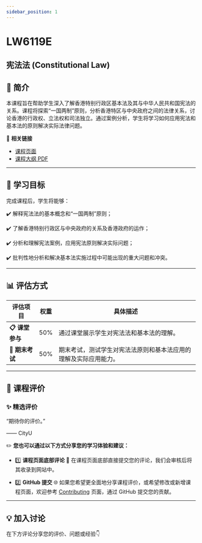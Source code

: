 ```yaml
---
sidebar_position: 1
---
```


# LW6119E
## 宪法法 (Constitutional Law)

## **📘 简介**
本课程旨在帮助学生深入了解香港特别行政区基本法及其与中华人民共和国宪法的关系。课程将探索“一国两制”原则，分析香港特区与中央政府之间的法律关系，讨论香港的行政权、立法权和司法独立。通过案例分析，学生将学习如何应用宪法和基本法的原则解决实际法律问题。

🔗 **相关链接**
- [课程页面](https://www.cityu.edu.hk/catalogue/pg/202425/course/LW6119E.htm)
- [课程大纲 PDF](https://www.cityu.edu.hk/catalogue/pg/202425/course/LW6119E.pdf)

---

## **🎯 学习目标**

完成课程后，学生将能够：

✔️ 解释宪法法的基本概念和“一国两制”原则；

✔️ 了解香港特别行政区与中央政府的关系及香港政府的运作；

✔️ 分析和理解宪法案例，应用宪法原则解决实际问题；

✔️ 批判性地分析和解决基本法实施过程中可能出现的重大问题和冲突。

---

## **📊 评估方式**

| **评估项目**          | **权重** | **具体描述**                                                                                       |
|----------------------|---------|---------------------------------------------------------------------------------------------------|
| **📋 课堂参与**       | 50%     | 通过课堂展示学生对宪法法和基本法的理解。                                                         |
| **📂 期末考试**       | 50%     | 期末考试，测试学生对宪法法原则和基本法应用的理解及实际应用能力。                                |

---

## **💬 课程评价**

### ✨ **精选评价**
<div className={commentStyles.commentBox}>
    <p className={commentStyles.commentText}>
        “期待你的评价。”
    </p>
    <p className={commentStyles.commentAuthor}>—— CityU</p>
</div>

✏️ **您也可以通过以下方式分享您的学习体验和建议：**

- 1️⃣ **课程页面底部评论**
💬 在课程页面底部直接提交您的评论，我们会审核后将其收录到网站中。

- 2️⃣ **GitHub 提交**
🌐 如果您希望更全面地分享课程评价，或希望修改或新增课程页面，欢迎参考 [Contributing](https://penjc.github.io/cityU-navigator/contributing) 页面，通过 GitHub 提交您的贡献。

---

## **💡 加入讨论**

在下方评论分享您的评价、问题或经验👇
<Utterances />
